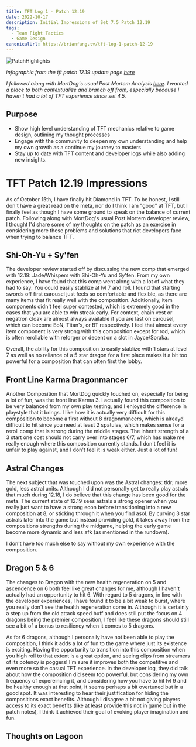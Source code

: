 ```yaml
---
title: TFT Log 1 - Patch 12.19
date: 2022-10-17
description: Initial Impressions of Set 7.5 Patch 12.19
tags:
  - Team Fight Tactics
  - Game Design
canonicalUrl: https://brianfang.tv/tft-log-1-patch-12-19
---
```


![PatchHighlights](./PatchHighlights.jpg)

_infographic from the tft patch 12.19 update page [here](https://www.leagueoflegends.com/en-gb/news/game-updates/teamfight-tactics-patch-12-19-notes/)_

_I followed along with MortDog's usual Post Mortem Analysis [here](https://www.youtube.com/watch?v=fPbm52hzfrE). I wanted a 
place to both contextualize and branch off from, especially because I haven't had a lot of TFT experience since set 4.5._

## Purpose

- Show high level understanding of TFT mechanics relative to game design, outlining my thought processes
- Engage with the community to deepen my own understanding and help my own growth as a continue my journey to masters
- Stay up to date with TFT content and developer logs while also adding new insights.

# TFT Patch 12.19 Impressions

As of October 15th, I have finally hit Diamond in TFT. To be honest, I still don't have a great read on the meta, nor do I think 
I am "good" at TFT, but I finally feel as though I have some ground to speak on the balance of current patch. Following 
along with MortDog's usual Post Mortem developer review, I thought I'd share some of my thoughts on the patch as an exercise 
in considering more these problems and solutions that riot developers face when trying to balance TFT.

## Shi-Oh-Yu + Sy'fen

The developer review started off by discussing the new comp that emerged with 12.19: Jade/Whispers with Shi-Oh-Yu and Sy'fen. 
From my own experience, I have found that this comp went along with a lot of what they had to say: You could easily stablize 
at lvl 7 and roll. I found that starting swords off first carousel just feels so comfortable and flexible, as there are many 
items that fit really well with the composition. Additionally, item components didn't feel super contested, which is extremely 
good in the cases that you are able to win streak early. For context, chain vest or negatron cloak are almost always available 
if you are last on carousel, which can become EoN, Titan's, or BT respectively. I feel that almost every item component is very 
strong with this composition except for rod, which is often rerollable with reforger or decent on a slot in Jayce/Soraka.

Overall, the ability for this composition to easily stablize with 1 stars at level 7 as well as no reliance of a 5 star dragon 
for a first place makes it a bit too powerful for a composition that can often first the lobby. 

## Front Line Karma Dragonmancer

Another Composition that MortDog quickly touched on, especially for being a lot of fun, was the front line Karma 3. I actually 
found this composition to be very balanced from my own play testing, and I enjoyed the difference in playstyle that it brings. 
I like how it is actually very difficult for this composition to become a first without 8 dragonmancers, which is alreayd difficult 
to hit since you need at least 2 spatulas, which makes sense for a reroll comp that is strong during the middle stages. The 
inherit strength of a 3 start one cost should not carry over into stages 6/7, which has make me really enough where this 
composition currently stands. I don't feel it is unfair to play against, and I don't feel it is weak either. Just a lot of fun!

## Astral Changes

The next subject that was touched upon was the Astral changes: tldr; more gold, less astral units. Although I did not personally 
get to really play astrals that much during 12.18, I do believe that this change has been good for the meta. The current state 
of 12.19 sees astrals a strong opener when you really just want to have a strong econ before transitioning into a new composition 
at 8, or sticking through it when you find asol. By curving 3 star astrals later into the game but instead providing gold, it 
takes away from the compositions strengths during the midgame, helping the early game become more dynamic and less afk (as mentioned 
in the rundown).

I don't have too much else to say without my own experience with the composition.

## Dragon 5 & 6

The changes to Dragon with the new health regeneration on 5 and ascendence on 6 both feel like great changes for me, although 
I haven't actually had an opportunity to hit 6. With regard to 5 dragons, in line with the developer experiences, I have 
found it to be a bit weak to burst, where you really don't see the health regeneration come in. Although it is certainly a 
step up from the old attack speed buff and does still put the focus on 4 dragons being the premier composition, I feel like 
these dragons should still see a bit of a bonus to resiliency when it comes to 5 dragons.

As for 6 dragons, although I personally have not been able to play the composition, I think it adds a lot of fun to the game 
where just its existence is exciting. Having the opportunity to transition into this composition when you high roll to that 
extent is a great option, and seeing clips from streamers of its potency is poggers! I'm sure it improves both the competitive 
and even more so the casual TFT experience. In the developer log, they did talk about how the composition did seem too powerful,
but considering my own frequency of expereincing it, and considering how you have to hit lvl 9 and be healthy enough at that 
point, it seems perhaps a bit overtuned but in a good spot. It was interesting to hear their justification for hiding the 
compositions exact benefits. Although I disagree a bit not giving players access to its exact benefits (like at least provide 
this not in game but in the patch notes), I think it achieved their goal of evoking player imagination and fun.

## 

## Thoughts on Lagoon

